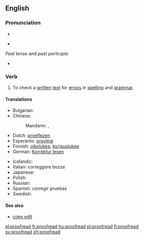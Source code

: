 ==English==
{{wikipedia|Proofreading}}

===Pronunciation===
* {{audio|en-us-proofread.ogg|Audio (US)}}

* {{IPA|/ˈprufrid/}}

''Past tense and past participle:''
* {{IPA|/ˈprufrɛd/}}

===Verb===
{{en-verb|proofreads|proofreading|proofread|proofread}}

# {{transitive|and|intransitive}} To check a [[written]] [[text]] for [[error]]s in [[spelling]] and [[grammar]].

====Translations====
{{trans-top|to check for errors in spelling and grammar}}
* Bulgarian: {{t|bg|корегирам, проверявам|sc=Cyrl}}
* Chinese:
*: Mandarin: {{t-|cmn|校對|sc=Hani}}, {{t-|cmn|校对|tr=jiàoduì|sc=Hani}}
* Dutch: [[proeflezen]]
* Esperanto: [[provlegi]]
* Finnish: [[oikolukea]], [[korjauslukea]]
* German: [[Korrektur lesen]]
{{trans-mid}}
* Icelandic: {{t-|is|prófarkalesa}}
* Italian: correggere bozze
* Japanese: {{t|ja|校正|alt=校正する|tr=[[こうせいする|こうせい]], [[kōsei|kōsei suru]]}}
* Polish: {{t-|pl|korekta|f}}
* Russian: {{t|ru|корректировать|tr=korrekírovat'}}
* Spanish: corregir pruebas
* Swedish: {{t|sv|korrektur}}
{{trans-bottom}}

====See also====
* [[copy edit]]

[[el:proofread]]
[[fr:proofread]]
[[hu:proofread]]
[[pl:proofread]]
[[fi:proofread]]
[[sv:proofread]]
[[zh:proofread]]